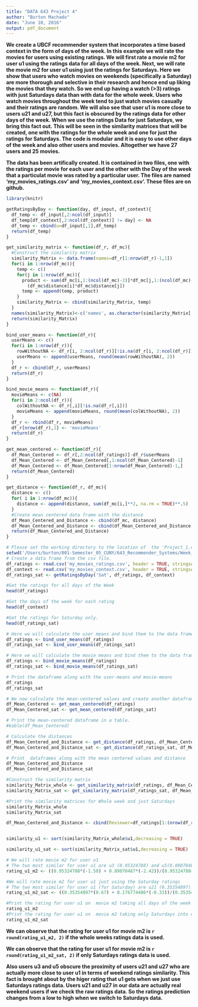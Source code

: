 ```yaml
---
title: "DATA 643 Project 4"
author: "Burton Machado"
date: "June 10, 2016"
output: pdf_document
---
```


**We create a UBCF recommender system that incorporates a time based context in the form of days of the week. In this example we will rate the movies for users using existing ratings. We will first rate a movie m2 for user u1 using the ratings data for all days of the week. Next, we will rate the movie m2 for user u1 using just the ratings for Saturdays. Here we show that users who watch movies on weekends (specifically a Saturday) are more thorough and selective in their research and hence end up liking the movies that they watch. So we end up having a watch (>3) ratings with just Saturdays data than with data for the whole week. Users who watch movies throughout the week tend to just watch movies casually and their ratings are random. We will also see  that user u1 is more close to users u21 and u27, but this fact is obscured by the ratings data for other days of the week. When we use the ratings Data for just Saturdays, we bring this fact out. This will be seen in the similarity matrices that will be created, one with the ratings for the whole week and one for just the ratings for Saturdays. The code is modular and it is easy to use other days of the week and also other users and movies. Altogether we have 27 users and 25 movies.**

**The data has been artifically created. It is contained in two files, one with the ratings per movie for each user and the other with the Day of the week that a particulat movie was rated by a particular user. The files are named 'my_movies_ratings.csv' and 'my_movies_context.csv'. These files are on github.**


```r
library(knitr)

getRatingsByDay <- function(day, df_input, df_context){
  df_temp <- df_input[,2:ncol(df_input)]
  df_temp[df_context[,2:ncol(df_context)] != day] <- NA
  df_temp <- cbind(u=df_input[,1],df_temp)
  return(df_temp)
}

get_similarity_matrix <- function(df_r, df_mc){
  #Construct the similarity matrix
  similarity_Matrix <- data.frame(names=df_r[1:nrow(df_r)-1,1])
  for(i in 1:nrow(df_mc)){
    temp <- c()
    for(j in 1:nrow(df_mc)){
      product <- sum(df_mc[i,1:(ncol(df_mc)-2)]*df_mc[j,1:(ncol(df_mc)-2)],na.rm = TRUE)/
        (df_mc$distance[i]*df_mc$distance[j])
      temp <- append(temp, product)
    }
    similarity_Matrix <- cbind(similarity_Matrix, temp)
  }
  names(similarity_Matrix)<-c('names', as.character(similarity_Matrix[,1]))
  return(similarity_Matrix)
}

bind_user_means <- function(df_r){
  userMeans <- c()
  for(i in 1:nrow(df_r)){
    rowWithoutNA <- df_r[i, 2:ncol(df_r)][!is.na(df_r[i, 2:ncol(df_r)])]
    userMeans <- append(userMeans, round(mean(rowWithoutNA), 2))
  }
  df_r <- cbind(df_r, userMeans)
  return(df_r)
}

bind_movie_means <- function(df_r){
  movieMeans <- c(NA)
  for(i in 2:ncol(df_r)){
    colWithoutNA <- df_r[,i][!is.na(df_r[,i])]
    movieMeans <- append(movieMeans, round(mean(colWithoutNA), 2))
  }
  df_r <- rbind(df_r, movieMeans)
  df_r[nrow(df_r),1] <- 'movieMeans'
  return(df_r)
}

get_mean_centered <- function(df_r){
  df_Mean_Centered <- df_r[,2:ncol(df_ratings)]-df_r$userMeans
  df_Mean_Centered <- df_Mean_Centered[,1:ncol(df_Mean_Centered)-1]
  df_Mean_Centered <- df_Mean_Centered[1:nrow(df_Mean_Centered)-1,]
  return(df_Mean_Centered)
}

get_distance <- function(df_r, df_mc){
  distance <- c()
  for( i in 1:nrow(df_mc)){
    distance <- append(distance, sum(df_mc[i,]**2, na.rm = TRUE)**.5)
  }
  #Create mean centered data frame with the distance
  df_Mean_Centered_and_Distance <- cbind(df_mc, distance)
  df_Mean_Centered_and_Distance <- cbind(df_Mean_Centered_and_Distance, userMeans=df_r$userMeans[1:length(df_r$userMeans)-1])
  return(df_Mean_Centered_and_Distance)
}
```

```r
# Please set the working directory to the location of  the 'Project_1.csv' file.
setwd('/Users/burton/001-Semester_05_CUNY/643_Recommender_Systems/Week_04')
# Create a data frame from the csv file.
df_ratings <- read.csv('my_movies_ratings.csv', header = TRUE, stringsAsFactors = FALSE)
df_context <- read.csv('my_movies_context.csv', header = TRUE, stringsAsFactors = FALSE,na.strings = c(""))
df_ratings_sat <- getRatingsByDay('Sat', df_ratings, df_context)

#Get the ratings for all days of the Week
head(df_ratings)

#Get the days of the week for each rating
head(df_context)

#Get the ratings for Saturday only.
head(df_ratings_sat)

# Here we will calculate the user means and bind them to the data frame
df_ratings <- bind_user_means(df_ratings)
df_ratings_sat <- bind_user_means(df_ratings_sat)

# Here we will calculate the movie means and bind them to the data frame
df_ratings <- bind_movie_means(df_ratings)
df_ratings_sat <- bind_movie_means(df_ratings_sat)

# Print the dataframe along with the user-means and movie-means
df_ratings
df_ratings_sat

# We now calculate the mean-centered values and create another dataframe.
df_Mean_Centered <- get_mean_centered(df_ratings)
df_Mean_Centered_sat <- get_mean_centered(df_ratings_sat)

# Print the mean-centered dataframe in a table.
#kable(df_Mean_Centered)

# Calculate the distances
df_Mean_Centered_and_Distance <- get_distance(df_ratings, df_Mean_Centered)
df_Mean_Centered_and_Distance_sat <- get_distance(df_ratings_sat, df_Mean_Centered_sat)

# Print  dataframes along with the mean centered values and distance
df_Mean_Centered_and_Distance
df_Mean_Centered_and_Distance_sat

#Construct the similarity matrix
similarity_Matrix_whole <- get_similarity_matrix(df_ratings, df_Mean_Centered_and_Distance)
similarity_Matrix_sat <- get_similarity_matrix(df_ratings_sat, df_Mean_Centered_and_Distance_sat)

#Print the similarity matrices for Whole week and just Saturdays
similarity_Matrix_whole
similarity_Matrix_sat

df_Mean_Centered_and_Distance <- cbind(Reviewer=df_ratings[1:(nrow(df_ratings)-1),1],df_Mean_Centered_and_Distance)


similarity_u1 <- sort(similarity_Matrix_whole$u1,decreasing = TRUE)

similarity_u1_sat <- sort(similarity_Matrix_sat$u1,decreasing = TRUE)

# We will rate movie m2 for user u1
# The two most similar for user u1 are u3 (0.95324788) and u5(0.89070487). The weights for u3 is -1.50 and for u5 is -2.42. The mean rating of u1 for m2 is 2
rating_u1_m2 <- ((0.95324788*(-1.50) + 0.89070487*(-2.42))/(0.95324788+0.89070487)) + 3.64

#We will rate movie m2 for user u1 just using the Saturday ratings
# The two most similar for user u1 (for Saturday) are u21 (0.35354897) and u27(0.176774486). The weights for u21 is 0.67 and for u27 is -0.33. The mean rating of  for m2 is 1.5
rating_u1_m2_sat <- ((0.35354897*(0.67) + 0.176774486*(-0.33))/(0.35354897+0.176774486)) + 4.50

#Print the rating for user u1 on  movie m2 taking all days of the week into context.
rating_u1_m2
#Print the rating for user u1 on  movie m2 taking only Saturdays into context.
rating_u1_m2_sat
```

**We can observe that the rating for user u1 for movie m2 is `r round(rating_u1_m2, 2)` if the whole weeks ratings data is used.**

**We can observe that the rating for user u1 for movie m2 is `r round(rating_u1_m2_sat, 2)` if only Saturdays ratings data is used.**

**Also users u3 and u5 obscure the proximity of users u21 and u27 who are actually more close to user u1 in terms of weekend ratings similarity. This fact is brought about by the higer rating that u1 gets when we just use Saturdays ratings data. Users u21 and u27 in our data are actually real weekend users if we check the raw ratings data. So the ratings prediction changes from a low to high when we switch to Saturdays data.**
